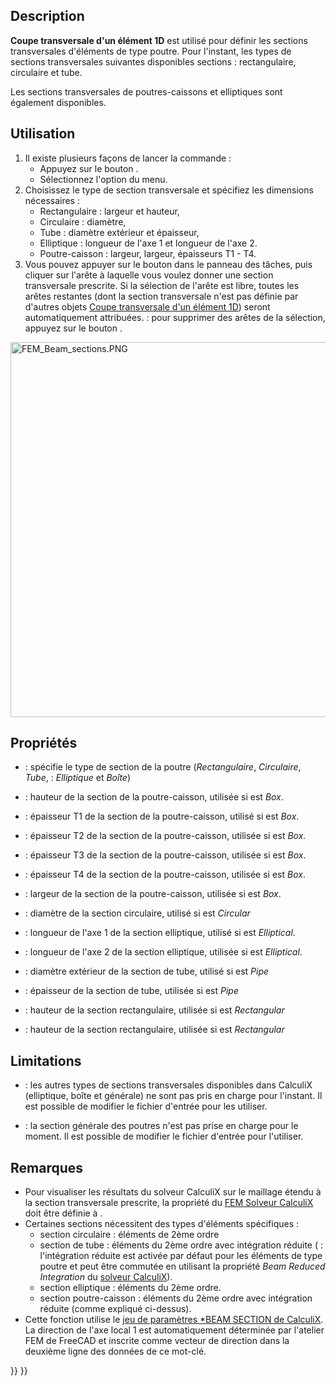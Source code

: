 <languages/>

{{Docnav/fr
|[[FEM_MaterialEditor/fr|Éditeur de matériaux]]
|[[FEM_ElementRotation1D/fr|Rotation d'un élément 1D]]
|[[FEM_Workbench/fr|Atelier FEM]]
|IconL=FEM_MaterialEditor.svg
|IconR=FEM_ElementRotation1D.svg
|IconC=Workbench_FEM.svg
}}

{{GuiCommandContainer
|
{{GuiCommand/fr
|Name=FEM ElementGeometry1D
|Name/fr=FEM Coupe transversale d'un élément 1D
|MenuLocation=Modèle → Géométrie de l'élement → Coupe transversale d'un élément 1D
|Workbenches=[[FEM_Workbench/fr|FEM]]
|Shortcut={{KEY|C}} {{KEY|B}}
|SeeAlso=[[FEM_tutorial/fr|Tutoriel FEM]]
}}
{{GuiCommandFemInfo/fr
|Solvers=CalculiX, Mystran, Z88
}}
}}

==Description==

'''Coupe transversale d'un élément 1D''' est utilisé pour définir les sections transversales d'éléments de type poutre. Pour l'instant, les types de sections transversales suivantes disponibles sections : rectangulaire, circulaire et tube.

Les sections transversales de poutres-caissons et elliptiques sont également disponibles. {{VersionPlus/fr|1.1}}

<span id="Usage"></span>
==Utilisation==

# Il existe plusieurs façons de lancer la commande :
#* Appuyez sur le bouton {{Button|[[Image:FEM_ElementGeometry1D.svg|16px]] [[FEM_ElementGeometry1D/fr|Coupe transversale d'un élément 1D]]}}.
#* Sélectionnez l'option {{MenuCommand|Modèle → Géométrie de l'élément → [[Image:FEM_ElementGeometry1D.svg|16px]] Coupe transversale d'un élément 1D}} du menu.
# Choisissez le type de section transversale et spécifiez les dimensions nécessaires :
#* Rectangulaire : largeur et hauteur,
#* Circulaire : diamètre,
#* Tube : diamètre extérieur et épaisseur,
#* Elliptique : longueur de l'axe 1 et longueur de l'axe 2. {{VersionPlus/fr|1.1}}
#* Poutre-caisson : largeur, largeur, épaisseurs T1 - T4. {{VersionPlus/fr|1.1}}
# Vous pouvez appuyer sur le bouton {{Button|Ajouter}} dans le panneau des tâches, puis cliquer sur l'arête à laquelle vous voulez donner une section transversale prescrite. Si la sélection de l'arête est libre, toutes les arêtes restantes (dont la section transversale n'est pas définie par d'autres objets [[FEM_ElementGeometry1D/fr|Coupe transversale d'un élément 1D]]) seront automatiquement attribuées. {{Version/fr|1.1}} : pour supprimer des arêtes de la sélection, appuyez sur le bouton {{Button|Supprimer}}.

[[Image:FEM_Beam_sections.PNG|600px]]
{{Caption|Type de section de poutre, axes locaux utilisés par CalculiX et dimensions spécifiées dans l'atelier FEM de FreeCAD}}

<span id="Properties"></span>
==Propriétés==

* {{PropertyData|Section Type}} : spécifie le type de section de la poutre (''Rectangulaire'', ''Circulaire'', ''Tube'', {{VersionPlus/fr|1.1}} : ''Elliptique'' et ''Boîte'')
* {{PropertyData|Box Height}} : hauteur de la section de la poutre-caisson, utilisée si {{PropertyData|Section Type}} est ''Box''. {{VersionPlus/fr|1.1}}
* {{PropertyData|Box T1}} : épaisseur T1 de la section de la poutre-caisson, utilisé si {{PropertyData|Section Type}} est ''Box''. {{VersionPlus/fr|1.1}}
* {{PropertyData|Box T2}} : épaisseur T2 de la section de la poutre-caisson, utilisée si {{PropertyData|Section Type}} est ''Box''. {{VersionPlus/fr|1.1}}
* {{PropertyData|Box T3}} : épaisseur T3 de la section de la poutre-caisson, utilisée si {{PropertyData|Section Type}} est ''Box''. {{VersionPlus/fr|1.1}}
* {{PropertyData|Box T4}} : épaisseur T4 de la section de la poutre-caisson, utilisée si {{PropertyData|Section Type}} est ''Box''. {{VersionPlus/fr|1.1}}
* {{PropertyData|Box Width}} : largeur de la section de la poutre-caisson, utilisée si {{PropertyData|Section Type}} est ''Box''. {{VersionPlus/fr|1.1}}
* {{PropertyData|Circ Diameter}} : diamètre de la section circulaire, utilisé si {{PropertyData|Section Type}} est ''Circular''
* {{PropertyData|Axis 1 Length}} : longueur de l'axe 1 de la section elliptique, utilisé si {{PropertyData|Section Type}} est ''Elliptical''. {{VersionPlus/fr|1.1}}
* {{PropertyData|Axis 2 Length}} : longueur de l'axe 2 de la section elliptique, utilisée si {{PropertyData|Section Type}} est ''Elliptical''. {{VersionPlus/fr|1.1}}
* {{PropertyData|Pipe Diameter}} : diamètre extérieur de la section de tube, utilisé si {{PropertyData|Section Type}} est ''Pipe''
* {{PropertyData|Pipe Thickness}} : épaisseur de la section de tube, utilisée si {{PropertyData|Section Type}} est ''Pipe''
* {{PropertyData|Rect Height}} : hauteur de la section rectangulaire, utilisée si {{PropertyData|Section Type}} est ''Rectangular''
* {{PropertyData|Rect Width}} : hauteur de la section rectangulaire, utilisée si {{PropertyData|Type de section}} est ''Rectangular''

==Limitations==

* {{VersionMinus/fr|1.0}} : les autres types de sections transversales disponibles dans CalculiX (elliptique, boîte et générale) ne sont pas pris en charge pour l'instant. Il est possible de modifier le fichier d'entrée pour les utiliser.
* {{VersionPlus/fr|1.1}}: la section générale des poutres n'est pas prise en charge pour le moment. Il est possible de modifier le fichier d'entrée pour l'utiliser.

<span id="Notes"></span>
==Remarques==

* Pour visualiser les résultats du solveur CalculiX sur le maillage étendu à la section transversale prescrite, la propriété {{incode|Beam Shell Result Output 3D}} du [[FEM_SolverCalculixCcxtools/fr|FEM Solveur CalculiX]] doit être définie à {{incode|True}}.
* Certaines sections nécessitent des types d'éléments spécifiques :
** section circulaire : éléments de 2ème ordre
** section de tube : éléments du 2ème ordre avec intégration réduite ({{Version/fr|1.0}} : l'intégration réduite est activée par défaut pour les éléments de type poutre et peut être commutée en utilisant la propriété ''Beam Reduced Integration'' du [[FEM_SolverCalculixCcxtools/fr|solveur CalculiX]]).
** section elliptique : éléments du 2ème ordre. {{VersionPlus/fr|1.1}}
** section poutre-caisson : éléments du 2ème ordre avec intégration réduite (comme expliqué ci-dessus). {{VersionPlus/fr|1.1}}
* Cette fonction utilise le [https://web.mit.edu/calculix_v2.7/CalculiX/ccx_2.7/doc/ccx/node162.html jeu de paramètres *BEAM SECTION de CalculiX]. La direction de l'axe local 1 est automatiquement déterminée par l'atelier FEM de FreeCAD et inscrite comme vecteur de direction dans la deuxième ligne des données de ce mot-clé. 


{{Docnav/fr
|[[FEM_MaterialEditor/fr|Éditeur de matériaux]]
|[[FEM_ElementRotation1D/fr|Rotation d'un élément 1D]]
|[[FEM_Workbench/fr|Atelier FEM]]
|IconL=FEM_MaterialEditor.svg
|IconR=FEM_ElementRotation1D.svg
|IconC=Workbench_FEM.svg
}}

{{FEM Tools navi{{#translation:}}}}
{{Userdocnavi{{#translation:}}}}